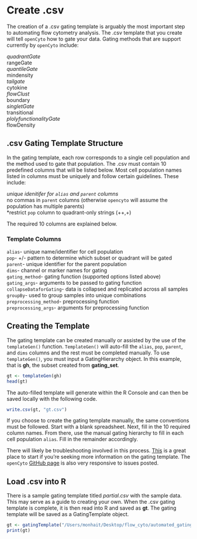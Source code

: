 # Create .csv 

The creation of a .csv gating template is arguably the most important step to automating flow cytometry analysis. The .csv template that you create will tell `openCyto` how to gate your data. Gating methods that are support currently by `openCyto` include:

*quadrantGate  
*rangeGate  
*quantileGate  
*mindensity  
*tailgate  
*cytokine  
*flowClust  
*boundary  
*singletGate  
*transitional  
*plolyfunctionalityGate  
*flowDensity  

## .csv Gating Template Structure  

In the gating template, each row corresponds to a single cell population and the method used to gate that population. The .csv must contain 10 predefined columns that will be listed below. Most cell population names listed in columns must be uniquely and follow certain guidelines. These include:

*unique idenitifer for `alias` and `parent` columns  
*no commas in `parent` columns (otherwise `opencyto` will assume the population has multiple parents)  
*restrict `pop` column to quadrant-only strings (++,+)  

The required 10 columns are explained below.  

### Template Columns  

`alias`- unique name/identifier for cell population  
`pop`- +/- pattern to determine which subset or quadrant will be gated  
`parent`- unique identifier for the parent population  
`dims`- channel or marker names for gating  
`gating_method`- gating function (supported options listed above)  
`gating_args`- arguments to be passed to gating function
`collapseDataforGating`- data is collapsed and replicated across all samples  
`groupBy`- used to group samples into unique combinations  
`preprocessing_method`- preprocessing function  
`preprocessing_args`- arguments for preprocessing function  

## Creating the Template    

The gating template can be created manually or assisted by the use of the `templateGen()` function. `TemplateGen()` will auto-fill the `alias`, `pop`, `parent`, and `dims` columns and the rest must be completed manually. To use `templateGen()`, you must input a GatingHierarchy object. In this example, that is **gh**, the subset created from **gating_set**.  

```r
gt <- templateGen(gh)
head(gt)
```

The auto-filled template will generate within the R Console and can then be saved locally with the following code.  

```r
write.csv(gt, "gt.csv")
```

If you choose to create the gating template manually, the same conventions must be followed. Start with a blank spreadsheet. Next, fill in the 10 required column names. From there, use the manual gating hierarchy to fill in each cell population `alias`. Fill in the remainder accordingly.  

There will likely be troubleshooting involved in this process. [This](https://www.bioconductor.org/packages/devel/bioc/vignettes/openCyto/inst/doc/HowToWriteCSVTemplate.html#14_gating_method_that_generates_multiple_populations) is a great place to start if you're seeking more information on the gating template. The `openCyto` [GitHub page](https://github.com/RGLab/openCyto) is also very responsive to issues posted.  

## Load .csv into R  

There is a sample gating template titled *partial.csv* with the sample data. This may serve as a guide to creating your own. When the .csv gating template is complete, it is then read into R and saved as **gt**. The gating template will be saved as a GatingTemplate object. 

```r
gt <- gatingTemplate("/Users/monhait/Desktop/flow_cyto/automated_gating/data/gating_template/partial.csv")
print(gt)
```

